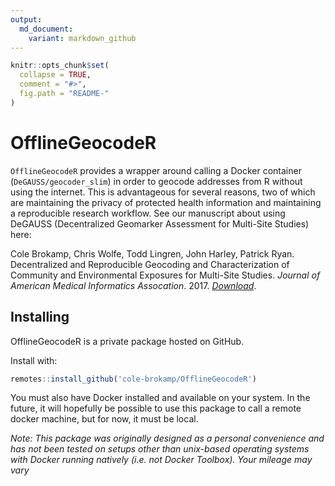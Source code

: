 ```yaml
---
output:
  md_document:
    variant: markdown_github
---
```


<!-- README.md is generated from README.Rmd. Please edit that file -->

```r
knitr::opts_chunk$set(
  collapse = TRUE,
  comment = "#>",
  fig.path = "README-"
)
```

# OfflineGeocodeR

`OfflineGeocodeR` provides a wrapper around calling a Docker container (`DeGAUSS/geocoder_slim`) in order to geocode addresses from R without using the internet. This is advantageous for several reasons, two of which are maintaining the privacy of protected health information and maintaining a reproducible research workflow.  See our manuscript about using DeGAUSS (Decentralized Geomarker Assessment for Multi-Site Studies) here:

Cole Brokamp, Chris Wolfe, Todd Lingren, John Harley, Patrick Ryan. Decentralized and Reproducible Geocoding and Characterization of Community and Environmental Exposures for Multi-Site Studies. *Journal of American Medical Informatics Assocation*. 2017. [*Download*](https://colebrokamp-website.s3.amazonaws.com/publications/Brokamp_JAMIA_2017.pdf).

## Installing

OfflineGeocodeR is a private package hosted on GitHub.

Install with:

```r
remotes::install_github('cole-brokamp/OfflineGeocodeR')
```

You must also have Docker installed and available on your system. In the future, it will hopefully be possible to use this package to call a remote docker machine, but for now, it must be local.

*Note: This package was originally designed as a personal convenience and has not been tested on setups other than unix-based operating systems with Docker running natively (i.e. not Docker Toolbox). Your mileage may vary*
